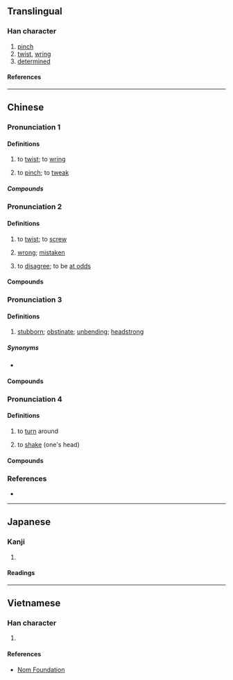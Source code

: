 {{also|拧}}
{{character info}}
==Translingual==

===Han character===
{{Han char|rn=64|rad=手|as=14|sn=17|four=53021|canj=QJPN|ids=⿰扌寧}}

# [[pinch]]
# [[twist]], [[wring]]
# [[determined]]

====References====
{{Han ref|kx=0460.300|dkj=12883|dj=0810.050|hdz=31977.040|uh=64F0}}

----

==Chinese==
{{zh-forms|s=拧}}

===Pronunciation 1===
{{zh-pron
|m=níng
|c=ning2,ling2,ning4,ning6
|mn=ml:lêng/tw:liàm
|mn_note=lêng - vernacular (俗)
|cat=v
}}

====Definitions====
{{zh-hanzi}}

# to [[twist]]; to [[wring]]
#: {{zh-x|把 毛巾 擰{níng} 乾{gān}|to wring a towel dry}}
# to [[pinch]]; to [[tweak]]
#: {{zh-x|擰{níng} 耳朵{duo}|to tweak somebody's ear}}

=====Compounds=====
{{zh-der|擰嘴|擰成一股|擰脖子|擰乾|擰眉瞪眼}}

===Pronunciation 2===
{{zh-pron
|m=nǐng
|c=ning2,ling2,ning6
|cat=v,a
}}

====Definitions====
{{zh-hanzi}}

# to [[twist]]; to [[screw]]
#: {{zh-x|擰{nǐng} 鑰匙{shi}|to '''turn''' a key}}
#: {{zh-x|擰{nǐng} 緊 螺絲|to '''tighten''' a screw}}
#: {{zh-x|擰{ning2} 開 個 樽蓋|to unscrew a cap|C}}
# {{lb|zh|colloquial}} [[wrong]]; [[mistaken]]
# {{lb|zh|colloquial|of two people}} to [[disagree]]; to be [[at odds]]

====Compounds====
{{zh-der|弄擰了|擰了|擰開|鬧擰了}}

===Pronunciation 3===
{{zh-pron
|m=nìng
|cat=v,a
}}

====Definitions====
{{zh-hanzi}}

# {{lb|zh|colloquial}} [[stubborn]]; [[obstinate]]; [[unbending]]; [[headstrong]]

=====Synonyms=====
* {{s|stubborn}}
{{zh-syn-saurus|剛強}}

====Compounds====
{{zh-der|擰性|擰種}}

===Pronunciation 4===
{{zh-pron
|c=ning6
|cat=v
}}

====Definitions====
{{zh-hanzi}}

# {{lb|zh|Cantonese}} to [[turn]] around
#: {{zh-x|擰{ning6} 個 頭 去 右手便|to turn one's head to the right|C}}
#: {{zh-x|擰{ning6} 轉 身|to turn one's body|C}}
# {{lb|zh|Cantonese}} to [[shake]] (one's head)
#: {{zh-x|擰{ning6}頭{tau4-2}|to shake one's head|C}}

====Compounds====
{{zh-der|扭扭擰擰|擰頭|擰頭擰髻}}

===References===
* {{R:yue:mfccd}}

{{zh-cat|Intermediate}}

----

==Japanese==

===Kanji===
{{ja-kanji|grade=|rs=手14}}

# {{rfdef|ja|sort=手14}}

====Readings====
{{ja-readings
|on=どう, にょう
|kun=みだれる
}}

----

==Vietnamese==

===Han character===
{{vi-readings|rs=手14|reading=ninh}}

# {{rfdef|vi|sort=手14}}

====References====
* [http://nomfoundation.org/common/nom_details.php?codepoint=64f0 Nom Foundation]